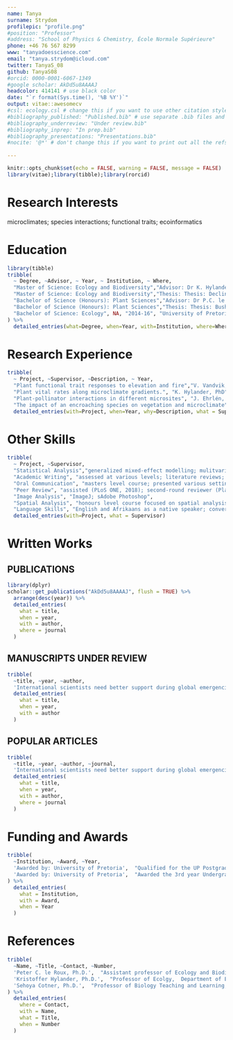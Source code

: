 ```yaml
---
name: Tanya
surname: Strydom
profilepic: "profile.png"
#position: "Professor"
#address: "School of Physics & Chemistry, École Normale Supérieure"
phone: +46 76 567 8299
www: "tanyadoesscience.com"
email: "tanya.strydom@icloud.com"
twitter: TanyaS_08
github: TanyaS08
#orcid: 0000-0001-6067-1349
#google scholar: AkDd5u8AAAAJ
headcolor: 414141 # use black color
date: "`r format(Sys.time(), '%B %Y')`"
output: vitae::awesomecv
#csl: ecology.csl # change this if you want to use other citation styles
#bibliography_published: "Published.bib" # use separate .bib files and assign each of them a unique key: bibliography_*
#bibliography_underreview: "Under review.bib"
#bibliography_inprep: "In prep.bib"
#bibliography_presentations: "Presentations.bib"
#nocite: '@*' # don't change this if you want to print out all the refs
    
---
```


```r
knitr::opts_chunk$set(echo = FALSE, warning = FALSE, message = FALSE)
library(vitae);library(tibble);library(rorcid)
```

# Research Interests

microclimates; species interactions; functional traits; ecoinformatics

# Education

```r
library(tibble)
tribble(
  ~ Degree, ~Advisor, ~ Year, ~ Institution, ~ Where,
  "Master of Science: Ecology and Biodiversity","Advisor: Dr K. Hylander", "2018-20", "Stockholm University", "Stockholm, Sweden",
  "Master of Science: Ecology and Biodiversity","Thesis: Thesis: Declines and increases in northern and southern plant populations after changes in the microclimate", "2018-20", "Stockholm University", "Stockholm, Sweden",
  "Bachelor of Science (Honours): Plant Sciences","Advisor: Dr P.C. le Roux", "2017", "University of Pretoria", "Pretoria, South Africa",
  "Bachelor of Science (Honours): Plant Sciences","Thesis: Thesis: Bush encroachment in South Africa’s montane grasslands: the impact of Leucosidea sericea on microclimate and vegetation", "2017", "University of Pretoria", "Pretoria, South Africa",
  "Bachelor of Science: Ecology", NA, "2014-16", "University of Pretoria", "Pretoria, South Africa"
) %>% 
  detailed_entries(what=Degree, when=Year, with=Institution, where=Where, why=Advisor)
```

# Research Experience

```r
tribble(
  ~ Project, ~Supervisor, ~Description, ~ Year,
  "Plant functional trait responses to elevation and fire","V. Vandvik, PhD from the University of Bergen and B. Enquist, PhD from Arizona University" ,"Attended the 5th Plants Functional Traits Course in Peru. Focused on experimental design, data collection and curation, and report writing, all within a collaborative work environment.", "2020",
  "Plant vital rates along microclimate gradients.", "K. Hylander, PhD","Masters degree research project which focused on the variation of plant population vital rates along microclimate gradients and the role of historic climatic conditions.", "2019-20",
  "Plant-pollinator interactions in different microsites", "J. Ehrlén, PhD and A.Tack, PhD", "A Masters level course research project. Gained experience in experimental design and hypothesis formulation.", "2019",
  "The impact of an encroaching species on vegetation and microclimate", "P. le Roux, PhD","Honours degree research project. Research focused on the concepts of biotic interactions, ecosystem engineering and habitat modification.", "2017") %>% 
  detailed_entries(with=Project, when=Year, why=Description, what = Supervisor)


```

# Other Skills

```r
tribble(
  ~ Project, ~Supervisor,
  "Statistical Analysis","generalized mixed-effect modelling; mulitvariate analysis; Bayesian analysis" ,
  "Academic Writing", "assessed at various levels; literature reviews; research proposals; research reports; popular articles",
  "Oral Communication", "masters level course; presented various settings",
  "Peer Review", "assisted (PLoS ONE, 2018); second-round reviewer (Plant Ecology, 2019)",
  "Image Analysis", "ImageJ; sAdobe Photoshop",
  "Spatial Analysis", "honours level course focused on spatial analysis in ecology; ArcGIS; Maxent",
  "Language Skills", "English and Afrikaans as a native speaker; conversational in German") %>% 
  detailed_entries(with=Project, what = Supervisor)


```

# Written Works

## PUBLICATIONS
```r

library(dplyr)
scholar::get_publications("AkDd5u8AAAAJ", flush = TRUE) %>% 
  arrange(desc(year)) %>%
  detailed_entries(
    what = title,
    when = year,
    with = author,
    where = journal
  )

```

## MANUSCRIPTS UNDER REVIEW

```r
tribble(
  ~title, ~year, ~author,
  'International scientists need better support during global emergencies', '2020', 'S Cotner, B.J Enquist, J Chacon, B Maitner, W Farfan-Rios, T Strydom...') %>% 
  detailed_entries(
    what = title,
    when = year,
    with = author
  )
```

## POPULAR ARTICLES

```r
tribble(
  ~title, ~year, ~author, ~journal,
  'International scientists need better support during global emergencies', '2020', 'S Cotner, B.J Enquist, J Chacon, B Maitner, W Farfan-Rios, T Strydom...', 'Times Higher Education') %>% 
  detailed_entries(
    what = title,
    when = year,
    with = author,
    where = journal
  )
```

# Funding and Awards

```r
tribble(
  ~Institution, ~Award, ~Year,
  'Awarded by: University of Pretoria',  "Qualified for the UP Postgraduate Masters Research Bursary.", "2018",
  'Awarded by: University of Pretoria',  "Awarded the 3rd year Undergraduate Mentorship Bursary.", "2016"
) %>% 
  detailed_entries(
    what = Institution,
    with = Award, 
    when = Year
  )
```

# References

```r
tribble(
  ~Name, ~Title, ~Contact, ~Number,
  'Peter C. le Roux, Ph.D.',  "Assistant professor of Ecology and Biodiversity, University of Pretoria", "peter.leroux@up.ac.za", "+27 (0)12 420 6761",
  'Kristoffer Hylander, Ph.D.',  "Professor of Ecolgy,  Department of Ecology, Environment and Plant Sciences, Stockholm University", "kristoffer.hylander@su.se", NA,
  'Sehoya Cotner, Ph.D.',  "Professor of Biology Teaching and Learning, University of Minnesota", "sehoya@umn.edu", "+1 (612) 626 2385"
) %>% 
  detailed_entries(
    where = Contact,
    with = Name, 
    what = Title,
    when = Number
  )
```